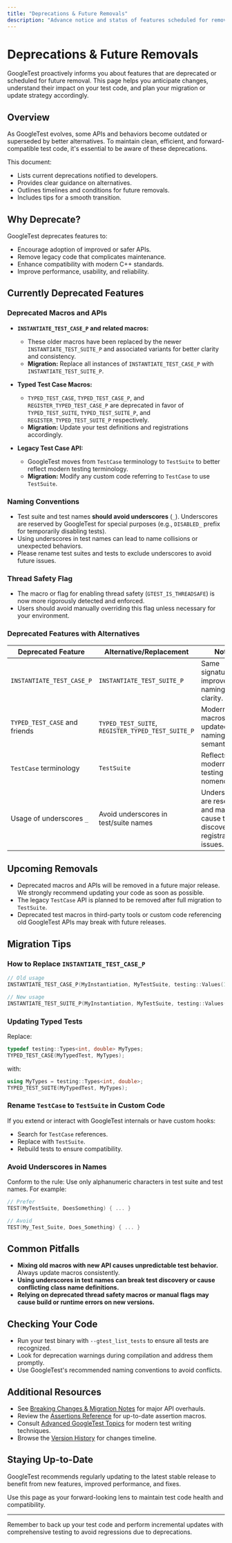 ```yaml
---
title: "Deprecations & Future Removals"
description: "Advance notice and status of features scheduled for removal, with alternative recommendations and upgrade paths. This page helps teams plan migrations and adopt newer practices ahead of time."
---
```


# Deprecations & Future Removals

GoogleTest proactively informs you about features that are deprecated or scheduled for future removal. This page helps you anticipate changes, understand their impact on your test code, and plan your migration or update strategy accordingly.

## Overview

As GoogleTest evolves, some APIs and behaviors become outdated or superseded by better alternatives. To maintain clean, efficient, and forward-compatible test code, it's essential to be aware of these deprecations.

This document:

- Lists current deprecations notified to developers.
- Provides clear guidance on alternatives.
- Outlines timelines and conditions for future removals.
- Includes tips for a smooth transition.

## Why Deprecate?

GoogleTest deprecates features to:

- Encourage adoption of improved or safer APIs.
- Remove legacy code that complicates maintenance.
- Enhance compatibility with modern C++ standards.
- Improve performance, usability, and reliability.

## Currently Deprecated Features

### Deprecated Macros and APIs

- **`INSTANTIATE_TEST_CASE_P` and related macros:**
  - These older macros have been replaced by the newer `INSTANTIATE_TEST_SUITE_P` and associated variants for better clarity and consistency.
  - **Migration:** Replace all instances of `INSTANTIATE_TEST_CASE_P` with `INSTANTIATE_TEST_SUITE_P`.

- **Typed Test Case Macros:**
  - `TYPED_TEST_CASE`, `TYPED_TEST_CASE_P`, and `REGISTER_TYPED_TEST_CASE_P` are deprecated in favor of `TYPED_TEST_SUITE`, `TYPED_TEST_SUITE_P`, and `REGISTER_TYPED_TEST_SUITE_P` respectively.
  - **Migration:** Update your test definitions and registrations accordingly.

- **Legacy Test Case API:**
  - GoogleTest moves from `TestCase` terminology to `TestSuite` to better reflect modern testing terminology.
  - **Migration:** Modify any custom code referring to `TestCase` to use `TestSuite`.

### Naming Conventions

- Test suite and test names **should avoid underscores** (`_`). Underscores are reserved by GoogleTest for special purposes (e.g., `DISABLED_` prefix for temporarily disabling tests).
- Using underscores in test names can lead to name collisions or unexpected behaviors.
- Please rename test suites and tests to exclude underscores to avoid future issues.

### Thread Safety Flag

- The macro or flag for enabling thread safety (`GTEST_IS_THREADSAFE`) is now more rigorously detected and enforced.
- Users should avoid manually overriding this flag unless necessary for your environment.

### Deprecated Features with Alternatives

| Deprecated Feature           | Alternative/Replacement                       | Notes                                                                                     |
|-----------------------------|---------------------------------------------|-------------------------------------------------------------------------------------------|
| `INSTANTIATE_TEST_CASE_P`   | `INSTANTIATE_TEST_SUITE_P`                   | Same signature, improved naming for clarity.                                             |
| `TYPED_TEST_CASE` and friends | `TYPED_TEST_SUITE`, `REGISTER_TYPED_TEST_SUITE_P` | Modern macros with updated naming and semantics.                                          |
| `TestCase` terminology       | `TestSuite`                                  | Reflects modern testing nomenclature.                                                    |
| Usage of underscores `_`     | Avoid underscores in test/suite names        | Underscores are reserved and may cause test discovery or registration issues.            |

## Upcoming Removals

- Deprecated macros and APIs will be removed in a future major release. We strongly recommend updating your code as soon as possible.
- The legacy `TestCase` API is planned to be removed after full migration to `TestSuite`.
- Deprecated test macros in third-party tools or custom code referencing old GoogleTest APIs may break with future releases.

## Migration Tips

### How to Replace `INSTANTIATE_TEST_CASE_P`

```cpp
// Old usage
INSTANTIATE_TEST_CASE_P(MyInstantiation, MyTestSuite, testing::Values(1, 2, 3));

// New usage
INSTANTIATE_TEST_SUITE_P(MyInstantiation, MyTestSuite, testing::Values(1, 2, 3));
```

### Updating Typed Tests

Replace:
```cpp
typedef testing::Types<int, double> MyTypes;
TYPED_TEST_CASE(MyTypedTest, MyTypes);
```
with:
```cpp
using MyTypes = testing::Types<int, double>;
TYPED_TEST_SUITE(MyTypedTest, MyTypes);
```

### Rename `TestCase` to `TestSuite` in Custom Code

If you extend or interact with GoogleTest internals or have custom hooks:

- Search for `TestCase` references.
- Replace with `TestSuite`.
- Rebuild tests to ensure compatibility.

### Avoid Underscores in Names

Conform to the rule: Use only alphanumeric characters in test suite and test names. For example:

```cpp
// Prefer
TEST(MyTestSuite, DoesSomething) { ... }

// Avoid
TEST(My_Test_Suite, Does_Something) { ... }
```

## Common Pitfalls

- **Mixing old macros with new API causes unpredictable test behavior.** Always update macros consistently.
- **Using underscores in test names can break test discovery or cause conflicting class name definitions.**
- **Relying on deprecated thread safety macros or manual flags may cause build or runtime errors on new versions.**

## Checking Your Code

- Run your test binary with `--gtest_list_tests` to ensure all tests are recognized.
- Look for deprecation warnings during compilation and address them promptly.
- Use GoogleTest's recommended naming conventions to avoid conflicts.

## Additional Resources

- See [Breaking Changes & Migration Notes](./breaking-changes.md) for major API overhauls.
- Review the [Assertions Reference](../reference/assertions.md) for up-to-date assertion macros.
- Consult [Advanced GoogleTest Topics](../advanced.md) for modern test writing techniques.
- Browse the [Version History](../../changelog/release-highlights/version-history.md) for changes timeline.

## Staying Up-to-Date

GoogleTest recommends regularly updating to the latest stable release to benefit from new features, improved performance, and fixes.

Use this page as your forward-looking lens to maintain test code health and compatibility.

---

<Info>
Remember to back up your test code and perform incremental updates with comprehensive testing to avoid regressions due to deprecations.
</Info>